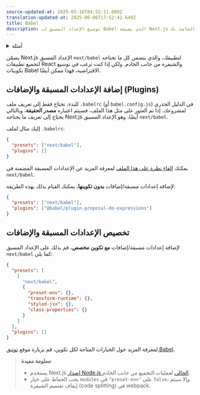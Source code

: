 ```yaml
---
source-updated-at: 2025-05-16T04:52:11.000Z
translation-updated-at: 2025-06-06T17:52:42.649Z
title: Babel
description: توسيع الإعداد المسبق لـ Babel الذي يضيفه Next.js باستخدام التكوينات الخاصة بك.
---
```


<details>
  <summary>أمثلة</summary>

- [تخصيص تكوين Babel](https://github.com/vercel/next.js/tree/canary/examples/with-custom-babel-config)

</details>

يضمّن Next.js الإعداد المسبق `next/babel` لتطبيقك، والذي يتضمن كل ما تحتاجه لتجميع تطبيقات React والشيفرة من جانب الخادم. ولكن إذا كنت ترغب في توسيع تكوينات Babel الافتراضية، فهذا ممكن أيضًا.

## إضافة الإعدادات المسبقة والإضافات (Plugins)

للبدء، تحتاج فقط إلى تعريف ملف `.babelrc` (أو `babel.config.js`) في الدليل الجذري لمشروعك. إذا تم العثور على مثل هذا الملف، فسيتم اعتباره **مصدر الحقيقة**، وبالتالي يحتاج إلى تعريف ما يحتاجه Next.js أيضًا، وهو الإعداد المسبق `next/babel`.

إليك مثال لملف `.babelrc`:

```json filename=".babelrc"
{
  "presets": ["next/babel"],
  "plugins": []
}
```

يمكنك [إلقاء نظرة على هذا الملف](https://github.com/vercel/next.js/blob/canary/packages/next/src/build/babel/preset.ts) لمعرفة المزيد عن الإعدادات المسبقة المضمنة في `next/babel`.

لإضافة إعدادات مسبقة/إضافات **بدون تكوينها**، يمكنك القيام بذلك بهذه الطريقة:

```json filename=".babelrc"
{
  "presets": ["next/babel"],
  "plugins": ["@babel/plugin-proposal-do-expressions"]
}
```

## تخصيص الإعدادات المسبقة والإضافات

لإضافة إعدادات مسبقة/إضافات **مع تكوين مخصص**، قم بذلك على الإعداد المسبق `next/babel` كما يلي:

```json filename=".babelrc"
{
  "presets": [
    [
      "next/babel",
      {
        "preset-env": {},
        "transform-runtime": {},
        "styled-jsx": {},
        "class-properties": {}
      }
    ]
  ],
  "plugins": []
}
```

لمعرفة المزيد حول الخيارات المتاحة لكل تكوين، قم بزيارة موقع [توثيق Babel](https://babeljs.io/docs/).

> **معلومة مفيدة**:
>
> - يستخدم Next.js [إصدار Node.js الحالي](https://github.com/nodejs/release#release-schedule) لعمليات التجميع من جانب الخادم.
> - يجب الحفاظ على خيار `modules` في `"preset-env"` على `false`، وإلا سيتم إيقاف تقسيم الشيفرة (code splitting) في webpack.